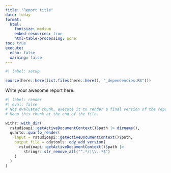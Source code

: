 ```yaml
---
title: "Report title"
date: today
format: 
  html:
    fontsize: medium
    embed-resources: true
    html-table-processing: none
toc: true
execute:
  echo: false
  warning: false
---
```


```r
#| label: setup

source(here::here(list.files(here::here(), "_dependencies.R$")))

```

Write your awesome report here.

```r
#| label: render
#| eval: false
# Not evaluated chunk, execute it to render a final version of the report.
# Keep this chunk at the end of the file.

withr::with_dir(
  rstudioapi::getActiveDocumentContext()$path |> dirname(),
  quarto::quarto_render(
    input = rstudioapi::getActiveDocumentContext()$path,
    output_file = odytools::ody_add_version(
      rstudioapi::getActiveDocumentContext()$path |> 
        stringr::str_remove_all("^.*/|\\..*$")
    )
  )
)

```
